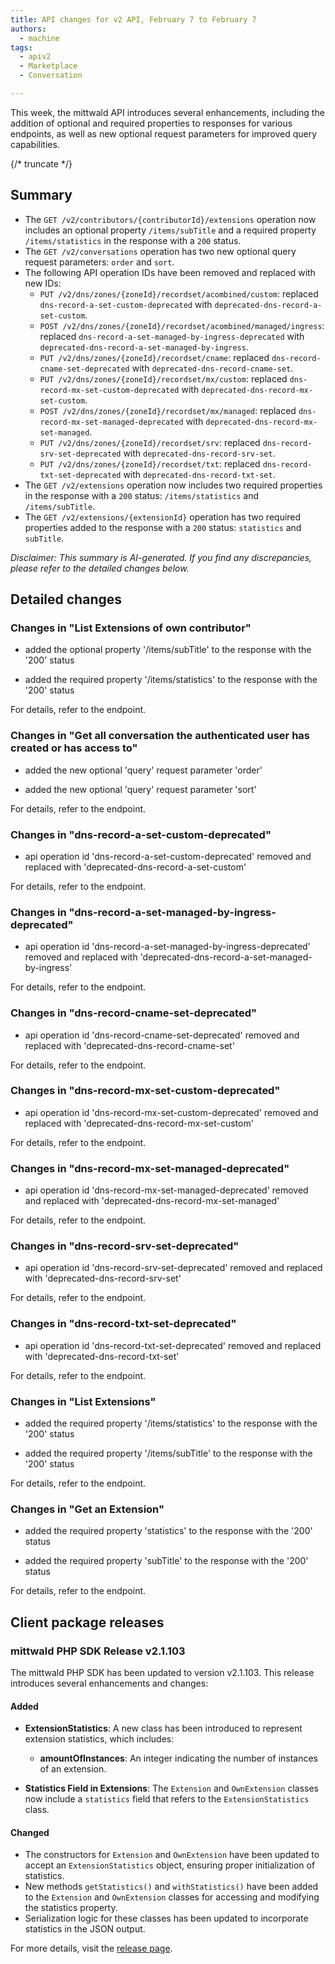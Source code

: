 ```yaml
---
title: API changes for v2 API, February 7 to February 7
authors:
  - machine
tags:
  - apiv2
  - Marketplace
  - Conversation

---
```



This week, the mittwald API introduces several enhancements, including the addition of optional and required properties to responses for various endpoints, as well as new optional request parameters for improved query capabilities.

{/* truncate */}



## Summary


- The `GET /v2/contributors/{contributorId}/extensions` operation now includes an optional property `/items/subTitle` and a required property `/items/statistics` in the response with a `200` status.
- The `GET /v2/conversations` operation has two new optional query request parameters: `order` and `sort`.
- The following API operation IDs have been removed and replaced with new IDs:
  - `PUT /v2/dns/zones/{zoneId}/recordset/acombined/custom`: replaced `dns-record-a-set-custom-deprecated` with `deprecated-dns-record-a-set-custom`.
  - `POST /v2/dns/zones/{zoneId}/recordset/acombined/managed/ingress`: replaced `dns-record-a-set-managed-by-ingress-deprecated` with `deprecated-dns-record-a-set-managed-by-ingress`.
  - `PUT /v2/dns/zones/{zoneId}/recordset/cname`: replaced `dns-record-cname-set-deprecated` with `deprecated-dns-record-cname-set`.
  - `PUT /v2/dns/zones/{zoneId}/recordset/mx/custom`: replaced `dns-record-mx-set-custom-deprecated` with `deprecated-dns-record-mx-set-custom`.
  - `POST /v2/dns/zones/{zoneId}/recordset/mx/managed`: replaced `dns-record-mx-set-managed-deprecated` with `deprecated-dns-record-mx-set-managed`.
  - `PUT /v2/dns/zones/{zoneId}/recordset/srv`: replaced `dns-record-srv-set-deprecated` with `deprecated-dns-record-srv-set`.
  - `PUT /v2/dns/zones/{zoneId}/recordset/txt`: replaced `dns-record-txt-set-deprecated` with `deprecated-dns-record-txt-set`.
- The `GET /v2/extensions` operation now includes two required properties in the response with a `200` status: `/items/statistics` and `/items/subTitle`.
- The `GET /v2/extensions/{extensionId}` operation has two required properties added to the response with a `200` status: `statistics` and `subTitle`.

_Disclaimer: This summary is AI-generated. If you find any discrepancies, please refer to the detailed changes below._


## Detailed changes



### Changes in "List Extensions of own contributor"


- added the optional property '/items/subTitle' to the response with the '200' status

- added the required property '/items/statistics' to the response with the '200' status


For details, refer to the <OperationLink operation="extension-list-own-extensions" apiVersion="v2" /> endpoint.



### Changes in "Get all conversation the authenticated user has created or has access to"


- added the new optional 'query' request parameter 'order'

- added the new optional 'query' request parameter 'sort'


For details, refer to the <OperationLink operation="conversation-list-conversations" apiVersion="v2" /> endpoint.



### Changes in "dns-record-a-set-custom-deprecated"


- api operation id 'dns-record-a-set-custom-deprecated' removed and replaced with 'deprecated-dns-record-a-set-custom'


For details, refer to the <OperationLink operation="dns-record-a-set-custom-deprecated" apiVersion="v2" /> endpoint.



### Changes in "dns-record-a-set-managed-by-ingress-deprecated"


- api operation id 'dns-record-a-set-managed-by-ingress-deprecated' removed and replaced with 'deprecated-dns-record-a-set-managed-by-ingress'


For details, refer to the <OperationLink operation="dns-record-a-set-managed-by-ingress-deprecated" apiVersion="v2" /> endpoint.



### Changes in "dns-record-cname-set-deprecated"


- api operation id 'dns-record-cname-set-deprecated' removed and replaced with 'deprecated-dns-record-cname-set'


For details, refer to the <OperationLink operation="dns-record-cname-set-deprecated" apiVersion="v2" /> endpoint.



### Changes in "dns-record-mx-set-custom-deprecated"


- api operation id 'dns-record-mx-set-custom-deprecated' removed and replaced with 'deprecated-dns-record-mx-set-custom'


For details, refer to the <OperationLink operation="dns-record-mx-set-custom-deprecated" apiVersion="v2" /> endpoint.



### Changes in "dns-record-mx-set-managed-deprecated"


- api operation id 'dns-record-mx-set-managed-deprecated' removed and replaced with 'deprecated-dns-record-mx-set-managed'


For details, refer to the <OperationLink operation="dns-record-mx-set-managed-deprecated" apiVersion="v2" /> endpoint.



### Changes in "dns-record-srv-set-deprecated"


- api operation id 'dns-record-srv-set-deprecated' removed and replaced with 'deprecated-dns-record-srv-set'


For details, refer to the <OperationLink operation="dns-record-srv-set-deprecated" apiVersion="v2" /> endpoint.



### Changes in "dns-record-txt-set-deprecated"


- api operation id 'dns-record-txt-set-deprecated' removed and replaced with 'deprecated-dns-record-txt-set'


For details, refer to the <OperationLink operation="dns-record-txt-set-deprecated" apiVersion="v2" /> endpoint.



### Changes in "List Extensions"


- added the required property '/items/statistics' to the response with the '200' status

- added the required property '/items/subTitle' to the response with the '200' status


For details, refer to the <OperationLink operation="extension-list-extensions" apiVersion="v2" /> endpoint.



### Changes in "Get an Extension"


- added the required property 'statistics' to the response with the '200' status

- added the required property 'subTitle' to the response with the '200' status


For details, refer to the <OperationLink operation="extension-get-extension" apiVersion="v2" /> endpoint.




## Client package releases


### mittwald PHP SDK Release v2.1.103

The mittwald PHP SDK has been updated to version v2.1.103. This release introduces several enhancements and changes:

#### Added
- **ExtensionStatistics**: A new class has been introduced to represent extension statistics, which includes:
  - **amountOfInstances**: An integer indicating the number of instances of an extension.

- **Statistics Field in Extensions**: The `Extension` and `OwnExtension` classes now include a `statistics` field that refers to the `ExtensionStatistics` class.

#### Changed
- The constructors for `Extension` and `OwnExtension` have been updated to accept an `ExtensionStatistics` object, ensuring proper initialization of statistics.
- New methods `getStatistics()` and `withStatistics()` have been added to the `Extension` and `OwnExtension` classes for accessing and modifying the statistics property.
- Serialization logic for these classes has been updated to incorporate statistics in the JSON output.

For more details, visit the [release page](https://github.com/mittwald/api-client-php/releases/tag/v2.1.103).

